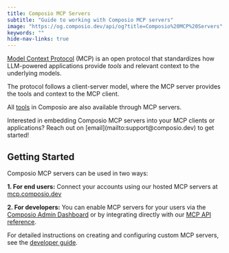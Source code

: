 ```yaml
---
title: Composio MCP Servers
subtitle: "Guide to working with Composio MCP servers"
image: "https://og.composio.dev/api/og?title=Composio%20MCP%20Servers"   # image for socials
keywords: ""
hide-nav-links: true
---
```

[Model Context Protocol](https://modelcontextprotocol.io/introduction) (MCP) is an open protocol that standardizes how LLM-powered applications provide _tools_ and relevant context to the underlying models.

The protocol follows a client-server model, where the MCP server provides the tools and context to the MCP client.

All [tools](/tools) in Composio are also available through MCP servers.

<Tip>
Interested in embedding Composio MCP servers into your MCP clients or applications? Reach out on [email](mailto:support@composio.dev) to get started!
</Tip>

## Getting Started
Composio MCP servers can be used in two ways:

**1. For end users:**
 Connect your accounts using our hosted MCP servers at [mcp.composio.dev](https://mcp.composio.dev)

**2. For developers:**
 You can enable MCP servers for your users via the [Composio Admin Dashboard](https://app.composio.dev) or by integrating directly with our [MCP API reference](/api-reference/mcp).


For detailed instructions on creating and configuring custom MCP servers, see the [developer guide](/docs/mcp-developers).

